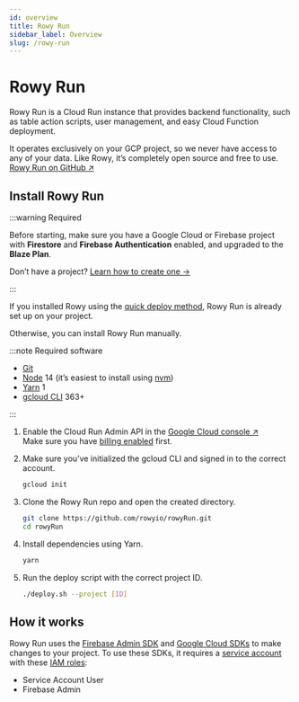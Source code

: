 ```yaml
---
id: overview
title: Rowy Run
sidebar_label: Overview
slug: /rowy-run
---
```



# <RowyRunSvg height={52} /> <span className="visually-hidden">Rowy Run</span>

Rowy Run is a Cloud Run instance that provides backend functionality, such as
table action scripts, user management, and easy Cloud Function deployment.

It operates exclusively on your GCP project, so we never have access to any of
your data. Like Rowy, it’s completely open source and free to use.
[Rowy Run on GitHub &UpperRightArrow;](https://github.com/rowyio/rowyRun)

## Install Rowy Run

:::warning Required

Before starting, make sure you have a Google Cloud or Firebase project with
**Firestore** and **Firebase Authentication** enabled, and upgraded to the
**Blaze Plan**.

Don’t have a project? [Learn how to create one&nbsp;→](./firebase-project.md)

:::

If you installed Rowy using the [quick deploy method](../setup/install.md), Rowy
Run is already set up on your project.

Otherwise, you can install Rowy Run manually.

:::note Required software

- [Git](https://git-scm.com/downloads)
- [Node](https://nodejs.org/en/download/) 14 (it’s easiest to install using
  [nvm](https://github.com/nvm-sh/nvm#intro))
- [Yarn](https://classic.yarnpkg.com/en/docs/install/) 1
- [gcloud CLI](https://cloud.google.com/sdk/docs/install) 363+

:::

1. Enable the Cloud Run Admin API in the
   [Google Cloud console &UpperRightArrow;](http://console.cloud.google.com/apis/library/run.googleapis.com)  
   Make sure you have
   [billing enabled](https://cloud.google.com/billing/docs/how-to/modify-project#confirm_billing_is_enabled_on_a_project)
   first.

2. Make sure you’ve initialized the gcloud CLI and signed in to the correct
   account.

   ```bash
   gcloud init
   ```

3. Clone the Rowy Run repo and open the created directory.

   ```bash
   git clone https://github.com/rowyio/rowyRun.git
   cd rowyRun
   ```

4. Install dependencies using Yarn.

   ```bash
   yarn
   ```

5. Run the deploy script with the correct project ID.

   ```bash
   ./deploy.sh --project [ID]
   ```

## How it works

Rowy Run uses the
[Firebase Admin SDK](https://firebase.google.com/docs/admin/setup) and
[Google Cloud SDKs](https://github.com/googleapis/google-cloud-node) to make
changes to your project. To use these SDKs, it requires a
[service account](https://firebase.google.com/support/guides/service-accounts)
with these [IAM roles](https://cloud.google.com/iam/docs/understanding-roles):

- Service Account User
- Firebase Admin
